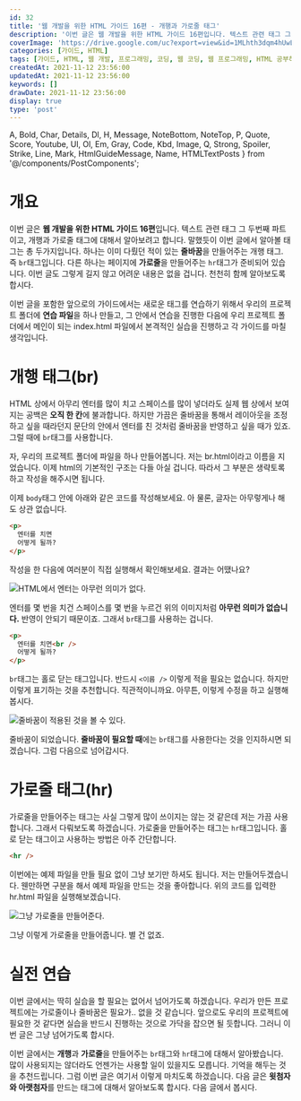 ```yaml
---
id: 32
title: '웹 개발을 위한 HTML 가이드 16편 - 개행과 가로줄 태그'
description: '이번 글은 웹 개발을 위한 HTML 가이드 16편입니다. 텍스트 관련 태그 그 두번째 파트이고, 개행과 가로줄 태그에 대해서 알아보려고 합니다. 말했듯이 이번 글에서 알아볼 태그는 총 두가지입니다. 하나는 이미 다뤘던 적이 있는 줄바꿈을 만들어주는 개행 태그. 즉 br태그입니다. 다른 하나는 페이지에 가로줄을 만들어주는 hr태그가 준비되어 있습니다. 이번 글도 그렇게 길지 않고 어려운 내용은 없을 겁니다. 천천히 함께 알아보도록 합시다. 이번 글을 포함한 앞으로의 가이드에서는 새로운 태그를 연습하기 위해서 우리의 프로젝트 폴더에 연습 파일을 하나 만들고, 그 안에서 연습을 진행한 다음에 우리 프로젝트 폴더에서 메인이 되는 index.html 파일에서 본격적인 실습을 진행하고 각 가이드를 마칠 생각입니다.'
coverImage: 'https://drive.google.com/uc?export=view&id=1MLhth3dqm4hUwLPxm-lHOFc7dmFvy8El'
categories: [가이드, HTML]
tags: [가이드, HTML, 웹 개발, 프로그래밍, 코딩, 웹 코딩, 웹 프로그래밍, HTML 공부하기, HTML 초보, 개행, 줄바꿈, 가로줄, hr 태그, br 태그]
createdAt: 2021-11-12 23:56:00
updatedAt: 2021-11-12 23:56:00
keywords: []
drawDate: 2021-11-12 23:56:00
display: true
type: 'post'
---
```


  A, Bold, Char, Details, Dl, H, Message, NoteBottom, NoteTop, P,
  Quote, Score, Youtube, Ul, Ol, Em, Gray, Code, Kbd, Image,
  Q, Strong, Spoiler, Strike, Line, Mark, HtmlGuideMessage, Name,
  HTMLTextPosts
} from '@/components/PostComponents';

<HtmlGuideMessage />

<HTMLTextPosts />

# 개요
이번 글은 **웹 개발을 위한 HTML 가이드 16편**입니다. 텍스트 관련 태그 그 두번째 파트이고, 개행과 가로줄 태그에 대해서 알아보려고 합니다. 말했듯이 이번 글에서 알아볼 태그는 총 두가지입니다. 하나는 이미 다뤘던 적이 있는 **줄바꿈**을 만들어주는 개행 태그. 즉 `br`태그입니다. 다른 하나는 페이지에 **가로줄**을 만들어주는 `hr`태그가 준비되어 있습니다. 이번 글도 그렇게 길지 않고 어려운 내용은 없을 겁니다. 천천히 함께 알아보도록 합시다.

<P>이번 글을 포함한 앞으로의 가이드에서는 새로운 태그를 연습하기 위해서 우리의 프로젝트 폴더에 <Strong>연습 파일</Strong>을 하나 만들고, 그 안에서 연습을 진행한 다음에 우리 프로젝트 폴더에서 메인이 되는 <Name>index.html</Name> 파일에서 본격적인 실습을 진행하고 각 가이드를 마칠 생각입니다.</P>

# 개행 태그(br)
HTML 상에서 아무리 엔터를 많이 치고 스페이스를 많이 넣더라도 실제 웹 상에서 보여지는 공백은 **오직 한 칸**에 불과합니다. 하지만 가끔은 줄바꿈을 통해서 레이아웃을 조정하고 싶을 때라던지 문단의 안에서 엔터를 친 것처럼 줄바꿈을 반영하고 싶을 때가 있죠. 그럴 때에 `br`태그를 사용합니다.

<P>자, 우리의 프로젝트 폴더에 파일을 하나 만들어봅니다. 저는 <Name>br.html</Name>이라고 이름을 지었습니다. 이제 html의 기본적인 구조는 다들 아실 겁니다. 따라서 그 부분은 생략토록 하고 작성을 해주시면 됩니다.</P>

이제 `body`태그 안에 아래와 같은 코드를 작성해보세요. 아 물론, 글자는 아무렇게나 해도 상관 없습니다.

```html file=br.html
<p>
  엔터를 치면
  어떻게 될까?
</p>
```

작성을 한 다음에 여러분이 직접 실행해서 확인해보세요. 결과는 어땠나요?

![HTML에서 엔터는 아무런 의미가 없다.](https://drive.google.com/uc?export=view&id=11Sep5PmZvsKiLCGvjGYQFgZyFo7HZFph)

엔터를 몇 번을 치건 스페이스를 몇 번을 누르건 위의 이미지처럼 **아무런 의미가 없습니다.** 반영이 안되기 때문이죠. 그래서 `br`태그를 사용하는 겁니다.

```html file=br.html
<p>
  엔터를 치면<br />
  어떻게 될까?
</p>
```

`br`태그는 홀로 닫는 태그입니다. 반드시 `<이름 />` 이렇게 적을 필요는 없습니다. 하지만 이렇게 표기하는 것을 추천합니다. 직관적이니까요. 아무튼, 이렇게 수정을 하고 실행해봅시다.

![줄바꿈이 적용된 것을 볼 수 있다.](https://drive.google.com/uc?export=view&id=11aS0k6Z82gZ4_k5soXe1yQKErAA-BTPh)

줄바꿈이 되었습니다. **줄바꿈이 필요할 때**에는 `br`태그를 사용한다는 것을 인지하시면 되겠습니다. 그럼 다음으로 넘어갑시다.

# 가로줄 태그(hr)
가로줄을 만들어주는 태그는 사실 그렇게 많이 쓰이지는 않는 것 같은데 저는 가끔 사용합니다. 그래서 다뤄보도록 하겠습니다. 가로줄을 만들어주는 태그는 `hr`태그입니다. 홀로 닫는 태그이고 사용하는 방법은 아주 간단합니다.

```html file=hr.trml
<hr />
```

<P>이번에는 예제 파일을 만들 필요 없이 그냥 보기만 하셔도 됩니다. 저는 만들어두겠습니다. 웬만하면 구분을 해서 예제 파일을 만드는 것을 좋아합니다. 위의 코드를 입력한 <Name>hr.html</Name> 파일을 실행해보겠습니다.</P>

![그냥 가로줄을 만들어준다.](https://drive.google.com/uc?export=view&id=1NKr876xR42YXblrVmC8olj6W40PsHfqU)

그냥 이렇게 가로줄을 만들어줍니다. 별 건 없죠.

# 실전 연습
이번 글에서는 딱히 실습을 할 필요는 없어서 넘어가도록 하겠습니다. 우리가 만든 프로젝트에는 가로줄이나 줄바꿈은 필요가.. 없을 것 같습니다. 앞으로도 우리의 프로젝트에 필요한 것 같다면 실습을 반드시 진행하는 것으로 가닥을 잡으면 될 듯합니다. 그러니 이번 글은 그냥 넘어가도록 합시다.

<Line />

이번 글에서는 **개행**과 **가로줄**을 만들어주는 `br`태그와 `hr`태그에 대해서 알아봤습니다. 많이 사용되지는 않더라도 언젠가는 사용할 일이 있을지도 모릅니다. 기억을 해두는 것을 추천드립니다. 그럼 이번 글은 여기서 이렇게 마치도록 하겠습니다. 다음 글은 **윗첨자와 아랫첨자**를 만드는 태그에 대해서 알아보도록 합시다. 다음 글에서 봅시다.
